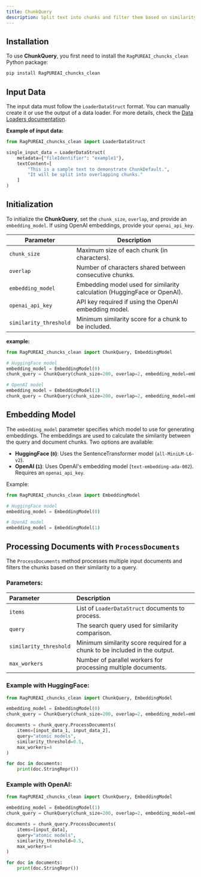 ```yaml
---
title: ChunkQuery
description: Split text into chunks and filter them based on similarity to a query.
---
```


## Installation

To use **ChunkQuery**, you first need to install the `RagPUREAI_chuncks_clean` Python package:

```bash
pip install RagPUREAI_chuncks_clean
```

## Input Data

The input data must follow the `LoaderDataStruct` format. You can manually create it or use the output of a data loader. For more details, check the [Data Loaders documentation](../loaders/introduction.mdx).

**Example of input data:**
```python
from RagPUREAI_chuncks_clean import LoaderDataStruct

single_input_data = LoaderDataStruct(
    metadata={"fileIdentifier": "example1"},
    textContent=[
        "This is a sample text to demonstrate ChunkDefault.",
        "It will be split into overlapping chunks."
    ]
)
```

## Initialization

To initialize the **ChunkQuery**, set the `chunk_size`, `overlap`, and provide an `embedding_model`. If using OpenAI embeddings, provide your `openai_api_key`.

| Parameter              | Description                                                                 |
|------------------------|-----------------------------------------------------------------------------|
| `chunk_size`          | Maximum size of each chunk (in characters).                                 |
| `overlap`             | Number of characters shared between consecutive chunks.                     |
| `embedding_model`     | Embedding model used for similarity calculation (HuggingFace or OpenAI).    |
| `openai_api_key`      | API key required if using the OpenAI embedding model.                       |
| `similarity_threshold`| Minimum similarity score for a chunk to be included.                        |

**example:**
```python
from RagPUREAI_chuncks_clean import ChunkQuery, EmbeddingModel

# HuggingFace model
embedding_model = EmbeddingModel(0)
chunk_query = ChunkQuery(chunk_size=200, overlap=2, embedding_model=embedding_model)

# OpenAI model
embedding_model = EmbeddingModel(1)
chunk_query = ChunkQuery(chunk_size=200, overlap=2, embedding_model=embedding_model, openai_api_key="your_openai_api_key")
```

## Embedding Model

The `embedding_model` parameter specifies which model to use for generating embeddings. The embeddings are used to calculate the similarity between the query and document chunks. Two options are available:

- **HuggingFace (`0`)**: Uses the SentenceTransformer model (`all-MiniLM-L6-v2`).
- **OpenAI (`1`)**: Uses OpenAI's embedding model (`text-embedding-ada-002`). Requires an `openai_api_key`.

Example:

```python
from RagPUREAI_chuncks_clean import EmbeddingModel

# HuggingFace model
embedding_model = EmbeddingModel(0)

# OpenAI model
embedding_model = EmbeddingModel(1)
```

## Processing Documents with `ProcessDocuments`

The `ProcessDocuments` method processes multiple input documents and filters the chunks based on their similarity to a query.

### Parameters:

| Parameter              | Description                                                                 |
|:----------------------|:-----------------------------------------------------------------------------|
| `items`               | List of `LoaderDataStruct` documents to process.                            |
| `query`               | The search query used for similarity comparison.                           |
| `similarity_threshold`| Minimum similarity score required for a chunk to be included in the output. |
| `max_workers`         | Number of parallel workers for processing multiple documents.              |

### Example with HuggingFace:
```python
from RagPUREAI_chuncks_clean import ChunkQuery, EmbeddingModel

embedding_model = EmbeddingModel(0)
chunk_query = ChunkQuery(chunk_size=200, overlap=2, embedding_model=embedding_model)

documents = chunk_query.ProcessDocuments(
    items=[input_data_1, input_data_2],
    query="atomic models",
    similarity_threshold=0.5,
    max_workers=4
)

for doc in documents:
    print(doc.StringRepr())
```

### Example with OpenAI:
```python
from RagPUREAI_chuncks_clean import ChunkQuery, EmbeddingModel

embedding_model = EmbeddingModel(1)
chunk_query = ChunkQuery(chunk_size=200, overlap=2, embedding_model=embedding_model, openai_api_key="your_openai_api_key")

documents = chunk_query.ProcessDocuments(
    items=[input_data],
    query="atomic models",
    similarity_threshold=0.5,
    max_workers=4
)

for doc in documents:
    print(doc.StringRepr())
```

